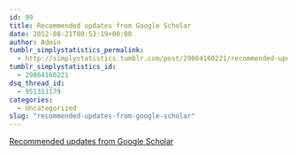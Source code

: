 ```yaml
---
id: 99
title: Recommended updates from Google Scholar
date: 2012-08-21T00:53:19+00:00
author: Admin
tumblr_simplystatistics_permalink:
  - http://simplystatistics.tumblr.com/post/29864160221/recommended-updates-from-google-scholar
tumblr_simplystatistics_id:
  - 29864160221
dsq_thread_id:
  - 951311179
categories:
  - Uncategorized
slug: "recommended-updates-from-google-scholar"
---
```

[Recommended updates from Google Scholar](http://googlescholar.blogspot.com/2012/08/scholar-updates-making-new-connections.html)

